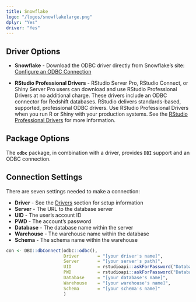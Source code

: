```yaml
---
title: Snowflake
logo: "/logos/snowflakelarge.png"
dplyr: "Yes"
driver: "Yes"
---
```



## Driver Options

- **Snowflake** - Download the ODBC driver directly from Snowflake's site: [Configure an ODBC Connection](https://docs.snowflake.com/en/user-guide/odbc.html)

- **RStudio Professional Drivers** - RStudio Server Pro, RStudio Connect, or Shiny Server Pro users can download and use RStudio Professional Drivers at no additional charge. These drivers include an ODBC connector for Redshift databases.  RStudio delivers standards-based, supported, professional ODBC drivers. Use RStudio Professional Drivers when you run R or Shiny with your production systems. See the [RStudio Professional Drivers](https://www.rstudio.com/products/drivers/) for more information. 

## Package Options

The **`odbc`** package, in combination with a driver, provides `DBI` support and an ODBC connection.

## Connection Settings

There are seven settings needed to make a connection:

  - **Driver** - See the [Drivers](/drivers) section for setup information 
  - **Server** - The URL to the database server
  - **UID** - The user's account ID 
  - **PWD** - The account's password
  - **Database** - The database name within the server
  - **Warehouse** - The warehouse name within the database
  - **Schema** - The schema name within the warehouse

```r

con <- DBI::dbConnect(odbc::odbc(),
                      Driver       = "[your driver's name]",
                      Server       = "[your server's path]",
                      UID          = rstudioapi::askForPassword("Database user"),
                      PWD          = rstudioapi::askForPassword("Database password"),
                      Database     = "[your database's name]",
                      Warehouse    = "[your warehouse's name]",
                      Schema       = "[your schema's name]"
                      )

```
